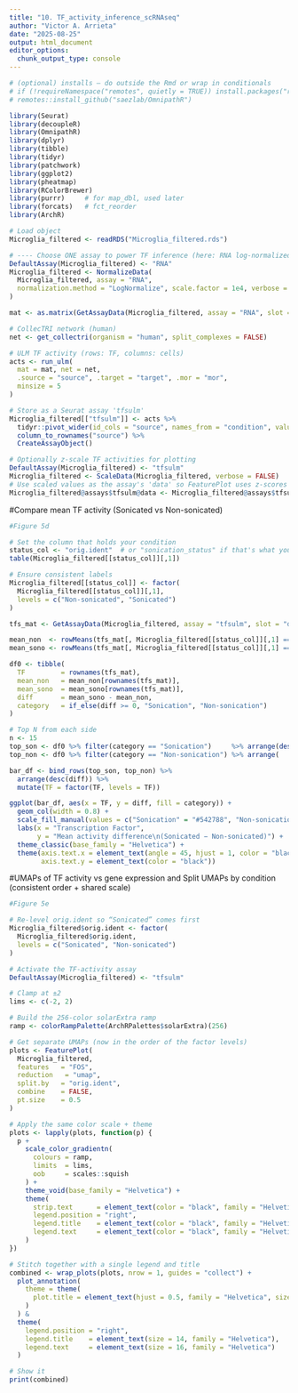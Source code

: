 ```yaml
---
title: "10. TF_activity_inference_scRNAseq"
author: "Victor A. Arrieta"
date: "2025-08-25"
output: html_document
editor_options: 
  chunk_output_type: console
---
```


```r
# (optional) installs – do outside the Rmd or wrap in conditionals
# if (!requireNamespace("remotes", quietly = TRUE)) install.packages("remotes")
# remotes::install_github("saezlab/OmnipathR")

library(Seurat)
library(decoupleR)
library(OmnipathR)
library(dplyr)
library(tibble)
library(tidyr)
library(patchwork)
library(ggplot2)
library(pheatmap)
library(RColorBrewer)
library(purrr)     # for map_dbl, used later
library(forcats)   # fct_reorder
library(ArchR)
```

```r
# Load object
Microglia_filtered <- readRDS("Microglia_filtered.rds")

# ---- Choose ONE assay to power TF inference (here: RNA log-normalized) ----
DefaultAssay(Microglia_filtered) <- "RNA"
Microglia_filtered <- NormalizeData(
  Microglia_filtered, assay = "RNA",
  normalization.method = "LogNormalize", scale.factor = 1e4, verbose = FALSE
)

mat <- as.matrix(GetAssayData(Microglia_filtered, assay = "RNA", slot = "data"))
```

```r
# CollecTRI network (human)
net <- get_collectri(organism = "human", split_complexes = FALSE)

# ULM TF activity (rows: TF, columns: cells)
acts <- run_ulm(
  mat = mat, net = net,
  .source = "source", .target = "target", .mor = "mor",
  minsize = 5
)

# Store as a Seurat assay 'tfsulm'
Microglia_filtered[["tfsulm"]] <- acts %>%
  tidyr::pivot_wider(id_cols = "source", names_from = "condition", values_from = "score") %>%
  column_to_rownames("source") %>%
  CreateAssayObject()

# Optionally z-scale TF activities for plotting
DefaultAssay(Microglia_filtered) <- "tfsulm"
Microglia_filtered <- ScaleData(Microglia_filtered, verbose = FALSE)
# Use scaled values as the assay's 'data' so FeaturePlot uses z-scores
Microglia_filtered@assays$tfsulm@data <- Microglia_filtered@assays$tfsulm@scale.data

```

#Compare mean TF activity (Sonicated vs Non-sonicated)
```r
#Figure 5d

# Set the column that holds your condition
status_col <- "orig.ident"  # or "sonication_status" if that's what you use
table(Microglia_filtered[[status_col]][,1])

# Ensure consistent labels
Microglia_filtered[[status_col]] <- factor(
  Microglia_filtered[[status_col]][,1],
  levels = c("Non-sonicated", "Sonicated")
)

tfs_mat <- GetAssayData(Microglia_filtered, assay = "tfsulm", slot = "data")

mean_non  <- rowMeans(tfs_mat[, Microglia_filtered[[status_col]][,1] == "Non-sonicated", drop = FALSE])
mean_sono <- rowMeans(tfs_mat[, Microglia_filtered[[status_col]][,1] == "Sonicated",     drop = FALSE])

df0 <- tibble(
  TF         = rownames(tfs_mat),
  mean_non   = mean_non[rownames(tfs_mat)],
  mean_sono  = mean_sono[rownames(tfs_mat)],
  diff       = mean_sono - mean_non,
  category   = if_else(diff >= 0, "Sonication", "Non-sonication")
)

# Top N from each side
n <- 15
top_son <- df0 %>% filter(category == "Sonication")     %>% arrange(desc(diff)) %>% slice_head(n = n)
top_non <- df0 %>% filter(category == "Non-sonication") %>% arrange(     diff) %>% slice_head(n = n)

bar_df <- bind_rows(top_son, top_non) %>%
  arrange(desc(diff)) %>%
  mutate(TF = factor(TF, levels = TF))

ggplot(bar_df, aes(x = TF, y = diff, fill = category)) +
  geom_col(width = 0.8) +
  scale_fill_manual(values = c("Sonication" = "#542788", "Non-sonication" = "#00BCD4"), name = NULL) +
  labs(x = "Transcription Factor",
       y = "Mean activity difference\n(Sonicated − Non-sonicated)") +
  theme_classic(base_family = "Helvetica") +
  theme(axis.text.x = element_text(angle = 45, hjust = 1, color = "black"),
        axis.text.y = element_text(color = "black"))

```

#UMAPs of TF activity vs gene expression and Split UMAPs by condition (consistent order + shared scale)
```r
#Figure 5e

# Re‐level orig.ident so “Sonicated” comes first
Microglia_filtered$orig.ident <- factor(
  Microglia_filtered$orig.ident,
  levels = c("Sonicated", "Non-sonicated")
)

# Activate the TF‐activity assay
DefaultAssay(Microglia_filtered) <- "tfsulm"

# Clamp at ±2
lims <- c(-2, 2)

# Build the 256‐color solarExtra ramp
ramp <- colorRampPalette(ArchRPalettes$solarExtra)(256)

# Get separate UMAPs (now in the order of the factor levels)
plots <- FeaturePlot(
  Microglia_filtered,
  features   = "FOS",
  reduction   = "umap",
  split.by   = "orig.ident",
  combine    = FALSE,
  pt.size    = 0.5
)

# Apply the same color scale + theme
plots <- lapply(plots, function(p) {
  p +
    scale_color_gradientn(
      colours = ramp,
      limits  = lims,
      oob     = scales::squish
    ) +
    theme_void(base_family = "Helvetica") +
    theme(
      strip.text      = element_text(color = "black", family = "Helvetica"),
      legend.position = "right",
      legend.title    = element_text(color = "black", family = "Helvetica"),
      legend.text     = element_text(color = "black", family = "Helvetica")
    )
})

# Stitch together with a single legend and title
combined <- wrap_plots(plots, nrow = 1, guides = "collect") +
  plot_annotation(
    theme = theme(
      plot.title = element_text(hjust = 0.5, family = "Helvetica", size = 16)
    )
  ) &
  theme(
    legend.position = "right",
    legend.title    = element_text(size = 14, family = "Helvetica"),
    legend.text     = element_text(size = 16, family = "Helvetica")
  )

# Show it
print(combined)

```


